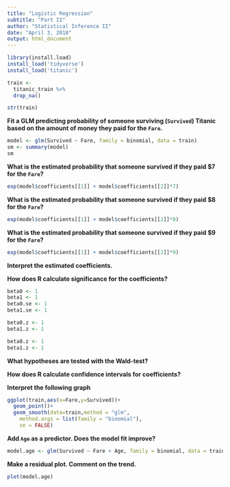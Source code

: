 ```yaml
---
title: "Logistic Regression"
subtitle: "Part II"
author: "Statistical Inference II"
date: "April 3, 2018"
output: html_document
---
```


```r
library(install.load)
install_load('tidyverse')
install_load('titanic')
```

```r
train <-
  titanic_train %>%
  drop_na()

str(train)
```

**Fit a GLM predicting probability of someone surviving (`Survived`) Titanic based on the amount of money they paid for the `Fare`.**

```r
model <- glm(Survived ~ Fare, family = binomial, data = train)
sm <- summary(model)
sm
```

**What is the estimated probability that someone survived if they paid $7 for the `Fare`?**

```r
exp(model$coefficients[[1]] + model$coefficients[[2]]*7)
```

**What is the estimated probability that someone survived if they paid $8 for the `Fare`?**

```r
exp(model$coefficients[[1]] + model$coefficients[[2]]*8)
```

**What is the estimated probability that someone survived if they paid $9 for the `Fare`?**

```r
exp(model$coefficients[[1]] + model$coefficients[[2]]*9)
```

**Interpret the estimated coefficients.**



**How does R calculate significance for the coefficients?**

```r
beta0 <- 1
beta1 <- 1
beta0.se <- 1
beta1.se <- 1

beta0.z <- 1
beta1.z <- 1

beta0.z <- 1
beta1.z <- 1
```


**What hypotheses are tested with the Wald-test?**


**How does R calculate confidence intervals for coefficients? **

**Interpret the following graph**

```r
ggplot(train,aes(x=Fare,y=Survived))+
  geom_point()+
  geom_smooth(data=train,method = "glm", 
    method.args = list(family = "binomial"), 
    se = FALSE)
```

**Add `Age` as a predictor. Does the model fit improve?**

```r
model.age <- glm(Survived ~ Fare + Age, family = binomial, data = train)
```

**Make a residual plot. Comment on the trend.**

```r
plot(model.age)
```
